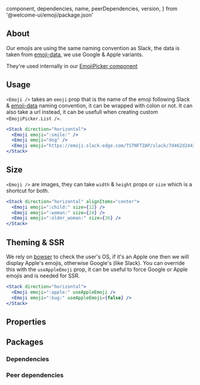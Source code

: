 
  component,
  dependencies,
  name,
  peerDependencies,
  version,
} from '@welcome-ui/emoji/package.json'

<showcase
  version={version}
  name={name}
  component={component}
  description="Allows user to use emojis easily."
/>

## About

Our emojis are using the same naming convention as Slack, the data is taken from [emoji-data], we use Google & Apple variants.

They're used internally in our [EmojiPicker component](https://www.welcome-ui.com/components/emoji-picker)

## Usage

`<Emoji />` takes an `emoji` prop that is the name of the emoji following Slack & [emoji-data] naming convention, it can be wrapped with colon or not. It can also take a url instead, it can be usefull when creating custom `<EmojiPicker.List />`.

```jsx
<Stack direction="horizontal">
  <Emoji emoji=":smile:" />
  <Emoji emoji="dog" />
  <Emoji emoji="https://emoji.slack-edge.com/TSTNFTZAP/slack/7d462d2443.png" />
</Stack>
```

## Size

`<Emoji />` are images, they can take `width` & `height` props or `size` which is a shortcut for both.

```jsx
<Stack direction="horizontal" alignItems="center">
  <Emoji emoji=":child:" size={12} />
  <Emoji emoji=":woman:" size={24} />
  <Emoji emoji=":older_woman:" size={36} />
</Stack>
```

## Theming & SSR

We rely on [bowser](https://www.npmjs.com/package/bowser/v/2.11.0) to check the user's OS, if it's an Apple one then we will display Apple's emojis, otherwise Google's (like Slack). You can override this with the `useAppleEmoji` prop, it can be useful to force Google or Apple emojis and is needed for SSR.

```jsx
<Stack direction="horizontal">
  <Emoji emoji=":apple:" useAppleEmoji />
  <Emoji emoji=":bug:" useAppleEmoji={false} />
</Stack>
```

## Properties

<props propTypes={props.propTypes.Emoji} />

## Packages

### Dependencies

<dependencies dependencies={dependencies} />

### Peer dependencies

<dependencies dependencies={peerDependencies} />

<pagination />

[emoji-data]: https://github.com/iamcal/emoji-data
